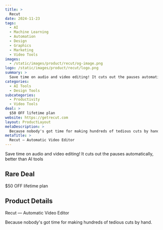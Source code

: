 ```yaml
---
title: >
  Recut
date: 2024-11-23
tags:
  - AI
  - Machine Learning
  - Automation
  - Design
  - Graphics
  - Marketing
  - Video Tools
images:
  - /static/images/product/recut/og-image.png
logo: /static/images/product/recut/logo.png
summary: >
  Save time on audio and video editing! It cuts out the pauses automatically, better than AI tools
categories:
  - AI Tools
  - Design Tools
subcategories:
  - Productivity
  - Video Tools
deal: >
  $50 OFF lifetime plan
website: https://getrecut.com
layout: ProductLayout
metaDescription: >
  Because nobody's got time for making hundreds of tedious cuts by hand.
metaTitle: >
  Recut — Automatic Video Editor
---
```

Save time on audio and video editing! It cuts out the pauses automatically, better than AI tools

## Rare Deal

$50 OFF lifetime plan

## Product Details
Recut — Automatic Video Editor

Because nobody's got time for making hundreds of tedious cuts by hand.
